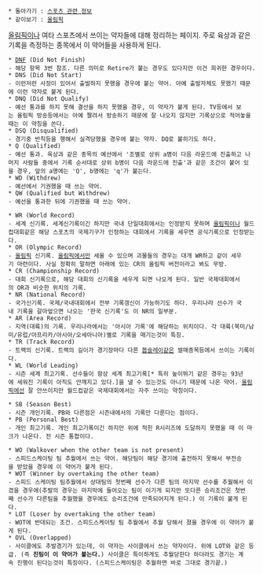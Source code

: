  * 돌아가기 : [[스포츠 관련 정보]]
 * 같이보기 : [[올림픽]]

[[올림픽]]이나 여타 스포츠에서 쓰이는 약자들에 대해 정리하는 페이지.
주로 육상과 같은 기록을 측정하는 종목에서 이 약어들을 사용하게 된다.

 * [[DNF]] (Did Not Finish)
 - 해당 항목 3번 참조. 다른 의미로 Retire가 붙는 경우도 있다지만 이건 희귀한 경우이다.
 * DNS (Did Not Start)
 - 이런저런 사정이 있어서 출발하지 못했을 경우에 붙는 약어. 아예 출발자체도 못했기 때문에 이런 약자로 붙게 된다.
 * DNQ (Did Not Qualify)
 - 예선 통과를 하지 못해 결선을 하지 못했을 경우, 이 약자가 붙게 된다. TV등에서 보는 올림픽 방송등에서는 아예 짤려서 방송하기 때문에 잘 나오지 않지만 기록상으로 적어놓을때는 이 약칭을 쓴다.
 * DSQ (Disqualified)
 - 경기중 반칙등을 행해서 실격당했을 경우에 붙는 약자. DQ로 붙히기도 하다.
 * Q (Qualified)
 - 예선 통과. 육상과 같은 종목의 예선에서 '조별로 상위 a명이 다음 라운드에 진출하고 나머지 사람들 중에서 기록 순서대로 상위 b명이 다음 라운드에 진출'과 같은 조건이 붙어 있을 경우, 앞의 a명에는 'Q', b명에는 'q'가 붙는다.
 * WD (Withdrew)
 - 예선에서 기권했을 때 쓰는 약어.
 * QW (Qualified but Withdrew)
 - 예선을 통과한 뒤에 기권했을 때 쓰는 약어.

 * WR (World Record)
 - 세계 신기록. 세계신기록이긴 하지만 국내 단일대회에서는 인정받지 못하며 [[올림픽]]이나 월드컵대회같은 해당 스포츠의 국제기구가 인정하는 대회에서 기록을 세우면 공식기록으로 인정받는다.
 * OR (Olympic Record)
 - [[올림픽]] 신기록. [[올림픽]]에서만 세울 수 있으며 괴물들의 경우는 대개 WR하고 같이 세우기 마련이다. 사실 정확히 말하면 아래에 있는 CR의 올림픽 버전이라고 봐도 무방.
 * CR (Championship Record)
 - 대회 신기록으로, 해당 대회의 신기록을 세우게 되면 나오게 된다. 일반 국제대회에서의 OR과 비슷한 위치의 기록.
 * NR (National Record)
 - 국가신기록. 국제/국내대회에서 전부 기록갱신이 가능하기도 하다. 우리나라 선수가 국내 기록을 갈아엎으면 나오는 '한국 신기록'도 이 NR의 일부분.
 * AR (Area Record)
 - 지역(대륙)의 기록. 우리나라에서는 '아시아 기록'에 해당하는 위치이다. 각 대륙(북미/남미/유럽/아프리카/아시아/오세아니아)별로 기록을 매기는것이 특징.
 * TR (Track Record)
 - 트랙의 신기록. 트랙의 길이가 경기장마다 다른 [[봅슬레이]]같은 썰매종목등에서 쓰이는 기록이다.
 * WL (World Leading)
 - 시즌 세계 최고기록. 선수들이 항상 세계 최고기록[* 특히 높이뛰기 같은 경우는 93년에 세워진 기록이 아직도 안깨지고 있다.]을 낼 수 있는것도 아니기 때문에 나온 약어. [[올림픽]]에선 잘 안쓰이지만 월드컵같은 국제대회에서는 자주 쓰이는 약칭이다. 

 * SB (Season Best)
 - 시즌 개인기록. PB와 다른점은 시즌내에서의 기록만 다룬다는 점이다.
 * PB (Personal Best)
 - 개인 최고기록. 개인 최고기록이긴 하지만 위에 적힌 R시리즈에 도달하지 못했을 때 이 마크가 나온다. 전 시즌 통합이다.

 * WO (Walkover when the other team is not present)
 - 스피드스케이팅 팀 추월에서 쓰는 약어. 해당팀이 해당 경기에 출전하지 못해서 부전승을 받았을 경우에 이 약어가 붙게 된다.
 * WOT (Winner by overtaking the other team)
 - 스피드 스케이팅 팀추월에서 상대팀의 첫번째 선수가 다른 팀의 마지막 선수를 추월해서 이겼을 경우에(추발의 경우는 마지막에 들어오는 팀이 이기게 되지만 또다른 승리조건은 첫번째 선수가 다른팀을 추월했을 경우에도 승리조건에 만족되어지게 된다.) 이 기록이 붙게 된다.
 * LOT (Loser by overtaking the other team)
 - WOT에 반대되는 조건. 스피드스케이팅 팀 추월에서 추월 당해서 졌을 경우에 이 약어가 붙게 된다.
 * OVL (Overlapped)
 - 사이클에도 추발경기가 있는데, 이 약자는 사이클에서 쓰는 약자이다. 위에 LOT와 같은 등급. (즉 '''진팀이 이 약어가 붙는다.''') 사이클은 특이하게도 추월당한다 하더라도 경기는 계속 진행이 된다는것이 특징이다. (스피드스케이팅은 추월하면 바로 그대로 경기끝.)
